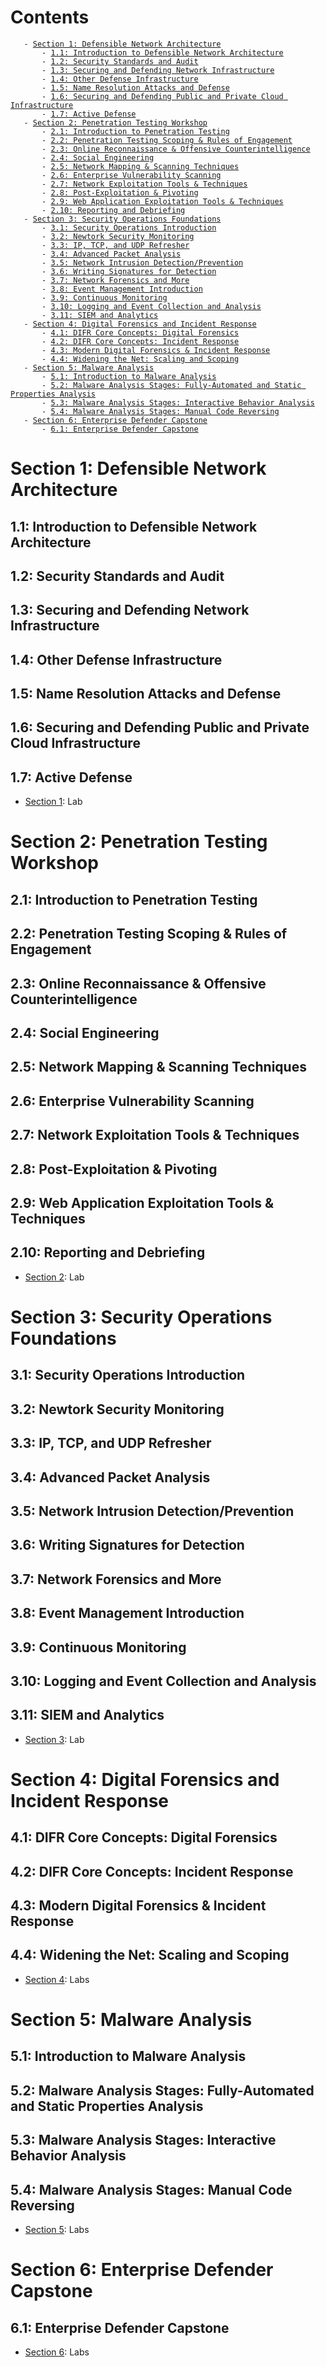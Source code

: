 = Contents =
    - [[#Section 1: Defensible Network Architecture|Section 1: Defensible Network Architecture]]
        - [[#Section 1: Defensible Network Architecture#1.1: Introduction to Defensible Network Architecture|1.1: Introduction to Defensible Network Architecture]]
        - [[#Section 1: Defensible Network Architecture#1.2: Security Standards and Audit|1.2: Security Standards and Audit]]
        - [[#Section 1: Defensible Network Architecture#1.3: Securing and Defending Network Infrastructure|1.3: Securing and Defending Network Infrastructure]]
        - [[#Section 1: Defensible Network Architecture#1.4: Other Defense Infrastructure|1.4: Other Defense Infrastructure]]
        - [[#Section 1: Defensible Network Architecture#1.5: Name Resolution Attacks and Defense|1.5: Name Resolution Attacks and Defense]]
        - [[#Section 1: Defensible Network Architecture#1.6: Securing and Defending Public and Private Cloud Infrastructure|1.6: Securing and Defending Public and Private Cloud Infrastructure]]
        - [[#Section 1: Defensible Network Architecture#1.7: Active Defense|1.7: Active Defense]]
    - [[#Section 2: Penetration Testing Workshop|Section 2: Penetration Testing Workshop]]
        - [[#Section 2: Penetration Testing Workshop#2.1: Introduction to Penetration Testing|2.1: Introduction to Penetration Testing]]
        - [[#Section 2: Penetration Testing Workshop#2.2: Penetration Testing Scoping & Rules of Engagement|2.2: Penetration Testing Scoping & Rules of Engagement]]
        - [[#Section 2: Penetration Testing Workshop#2.3: Online Reconnaissance & Offensive Counterintelligence|2.3: Online Reconnaissance & Offensive Counterintelligence]]
        - [[#Section 2: Penetration Testing Workshop#2.4: Social Engineering|2.4: Social Engineering]]
        - [[#Section 2: Penetration Testing Workshop#2.5: Network Mapping & Scanning Techniques|2.5: Network Mapping & Scanning Techniques]]
        - [[#Section 2: Penetration Testing Workshop#2.6: Enterprise Vulnerability Scanning|2.6: Enterprise Vulnerability Scanning]]
        - [[#Section 2: Penetration Testing Workshop#2.7: Network Exploitation Tools & Techniques|2.7: Network Exploitation Tools & Techniques]]
        - [[#Section 2: Penetration Testing Workshop#2.8: Post-Exploitation & Pivoting|2.8: Post-Exploitation & Pivoting]]
        - [[#Section 2: Penetration Testing Workshop#2.9: Web Application Exploitation Tools & Techniques|2.9: Web Application Exploitation Tools & Techniques]]
        - [[#Section 2: Penetration Testing Workshop#2.10: Reporting and Debriefing|2.10: Reporting and Debriefing]]
    - [[#Section 3: Security Operations Foundations|Section 3: Security Operations Foundations]]
        - [[#Section 3: Security Operations Foundations#3.1: Security Operations Introduction|3.1: Security Operations Introduction]]
        - [[#Section 3: Security Operations Foundations#3.2: Newtork Security Monitoring|3.2: Newtork Security Monitoring]]
        - [[#Section 3: Security Operations Foundations#3.3: IP, TCP, and UDP Refresher|3.3: IP, TCP, and UDP Refresher]]
        - [[#Section 3: Security Operations Foundations#3.4: Advanced Packet Analysis|3.4: Advanced Packet Analysis]]
        - [[#Section 3: Security Operations Foundations#3.5: Network Intrusion Detection/Prevention|3.5: Network Intrusion Detection/Prevention]]
        - [[#Section 3: Security Operations Foundations#3.6: Writing Signatures for Detection|3.6: Writing Signatures for Detection]]
        - [[#Section 3: Security Operations Foundations#3.7: Network Forensics and More|3.7: Network Forensics and More]]
        - [[#Section 3: Security Operations Foundations#3.8: Event Management Introduction|3.8: Event Management Introduction]]
        - [[#Section 3: Security Operations Foundations#3.9: Continuous Monitoring|3.9: Continuous Monitoring]]
        - [[#Section 3: Security Operations Foundations#3.10: Logging and Event Collection and Analysis|3.10: Logging and Event Collection and Analysis]]
        - [[#Section 3: Security Operations Foundations#3.11: SIEM and Analytics|3.11: SIEM and Analytics]]
    - [[#Section 4: Digital Forensics and Incident Response|Section 4: Digital Forensics and Incident Response]]
        - [[#Section 4: Digital Forensics and Incident Response#4.1: DIFR Core Concepts: Digital Forensics|4.1: DIFR Core Concepts: Digital Forensics]]
        - [[#Section 4: Digital Forensics and Incident Response#4.2: DIFR Core Concepts: Incident Response|4.2: DIFR Core Concepts: Incident Response]]
        - [[#Section 4: Digital Forensics and Incident Response#4.3: Modern Digital Forensics & Incident Response|4.3: Modern Digital Forensics & Incident Response]]
        - [[#Section 4: Digital Forensics and Incident Response#4.4: Widening the Net: Scaling and Scoping|4.4: Widening the Net: Scaling and Scoping]]
    - [[#Section 5: Malware Analysis|Section 5: Malware Analysis]]
        - [[#Section 5: Malware Analysis#5.1: Introduction to Malware Analysis|5.1: Introduction to Malware Analysis]]
        - [[#Section 5: Malware Analysis#5.2: Malware Analysis Stages: Fully-Automated and Static Properties Analysis|5.2: Malware Analysis Stages: Fully-Automated and Static Properties Analysis]]
        - [[#Section 5: Malware Analysis#5.3: Malware Analysis Stages: Interactive Behavior Analysis|5.3: Malware Analysis Stages: Interactive Behavior Analysis]]
        - [[#Section 5: Malware Analysis#5.4: Malware Analysis Stages: Manual Code Reversing|5.4: Malware Analysis Stages: Manual Code Reversing]]
    - [[#Section 6: Enterprise Defender Capstone|Section 6: Enterprise Defender Capstone]]
        - [[#Section 6: Enterprise Defender Capstone#6.1: Enterprise Defender Capstone|6.1: Enterprise Defender Capstone]]

= Section 1: Defensible Network Architecture =

== 1.1: Introduction to Defensible Network Architecture ==
== 1.2: Security Standards and Audit ==
== 1.3: Securing and Defending Network Infrastructure ==
== 1.4: Other Defense Infrastructure ==
== 1.5: Name Resolution Attacks and Defense ==
== 1.6: Securing and Defending Public and Private Cloud Infrastructure ==
== 1.7: Active Defense ==
* [[Section 1]]: Lab

= Section 2: Penetration Testing Workshop =

== 2.1: Introduction to Penetration Testing ==
== 2.2: Penetration Testing Scoping & Rules of Engagement ==
== 2.3: Online Reconnaissance & Offensive Counterintelligence ==
== 2.4: Social Engineering ==
== 2.5: Network Mapping & Scanning Techniques ==
== 2.6: Enterprise Vulnerability Scanning ==
== 2.7: Network Exploitation Tools & Techniques ==
== 2.8: Post-Exploitation & Pivoting ==
== 2.9: Web Application Exploitation Tools & Techniques ==
== 2.10: Reporting and Debriefing ==
* [[Section 2]]: Lab

= Section 3: Security Operations Foundations =

== 3.1: Security Operations Introduction ==
== 3.2: Newtork Security Monitoring ==
== 3.3: IP, TCP, and UDP Refresher ==
== 3.4: Advanced Packet Analysis ==
== 3.5: Network Intrusion Detection/Prevention ==
== 3.6: Writing Signatures for Detection ==
== 3.7: Network Forensics and More ==
== 3.8: Event Management Introduction ==
== 3.9: Continuous Monitoring ==
== 3.10: Logging and Event Collection and Analysis ==
== 3.11: SIEM and Analytics ==
* [[Section 3]]: Lab

= Section 4: Digital Forensics and Incident Response =

== 4.1: DIFR Core Concepts: Digital Forensics ==
== 4.2: DIFR Core Concepts: Incident Response ==
== 4.3: Modern Digital Forensics & Incident Response ==
== 4.4: Widening the Net: Scaling and Scoping ==
* [[Section 4]]: Labs

= Section 5: Malware Analysis =

== 5.1: Introduction to Malware Analysis ==
== 5.2: Malware Analysis Stages: Fully-Automated and Static Properties Analysis ==
== 5.3: Malware Analysis Stages: Interactive Behavior Analysis ==
== 5.4: Malware Analysis Stages: Manual Code Reversing ==
* [[Section 5]]: Labs

= Section 6: Enterprise Defender Capstone =

== 6.1: Enterprise Defender Capstone ==
* [[Section 6]]: Labs
